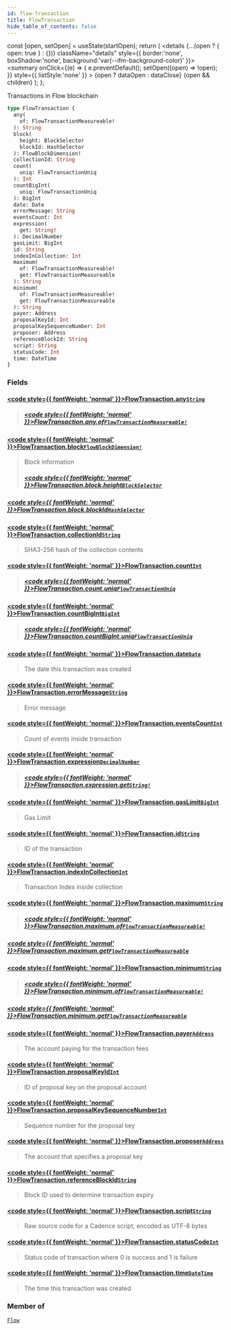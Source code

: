 ```yaml
---
id: flow-transaction
title: FlowTransaction
hide_table_of_contents: false
---
```







  const [open, setOpen] = useState(startOpen);
  return (
    <details {...(open ? { open: true } : {})} className="details" style={{ border:'none', boxShadow:'none', background:'var(--ifm-background-color)' }}>
      <summary
        onClick={(e) => {
          e.preventDefault();
          setOpen((open) => !open);
        }}
        style={{ listStyle:'none' }}
      >
      {open ? dataOpen : dataClose}
      </summary>
      {open && children}
    </details>
  );
};








Transactions in Flow  blockchain


```graphql
type FlowTransaction {
  any(
    of: FlowTransactionMeasureable!
  ): String
  block(
    height: BlockSelector
    blockId: HashSelector
  ): FlowBlockDimension!
  collectionId: String
  count(
    uniq: FlowTransactionUniq
  ): Int
  countBigInt(
    uniq: FlowTransactionUniq
  ): BigInt
  date: Date
  errorMessage: String
  eventsCount: Int
  expression(
    get: String!
  ): DecimalNumber
  gasLimit: BigInt
  id: String
  indexInCollection: Int
  maximum(
    of: FlowTransactionMeasureable!
    get: FlowTransactionMeasureable
  ): String
  minimum(
    of: FlowTransactionMeasureable!
    get: FlowTransactionMeasureable
  ): String
  payer: Address
  proposalKeyId: Int
  proposalKeySequenceNumber: Int
  proposer: Address
  referenceBlockId: String
  script: String
  statusCode: Int
  time: DateTime
}
```




### Fields

#### [<code style={{ fontWeight: 'normal' }}>FlowTransaction.<b>any</b></code>](#)<Bullet />[`String`](/docs/graphql-reference/scalars/string) <Badge class="badge badge--secondary" text="scalar"/> 
> 
> 
> 
> ##### [<code style={{ fontWeight: 'normal' }}>FlowTransaction.any.<b>of</b></code>](#)<Bullet />[`FlowTransactionMeasureable!`](/docs/graphql-reference/enums/flow-transaction-measureable) <Badge class="badge badge--secondary" text="non-null"/> <Badge class="badge badge--secondary" text="enum"/> 
> 
> 
> 
> 

#### [<code style={{ fontWeight: 'normal' }}>FlowTransaction.<b>block</b></code>](#)<Bullet />[`FlowBlockDimension!`](/docs/graphql-reference/objects/flow-block-dimension) <Badge class="badge badge--secondary" text="non-null"/> <Badge class="badge badge--secondary" text="object"/> 
> 
> 
> Block information
> ##### [<code style={{ fontWeight: 'normal' }}>FlowTransaction.block.<b>height</b></code>](#)<Bullet />[`BlockSelector`](/docs/graphql-reference/inputs/block-selector) <Badge class="badge badge--secondary" text="input"/> 
> 
> 
> 
> 

##### [<code style={{ fontWeight: 'normal' }}>FlowTransaction.block.<b>blockId</b></code>](#)<Bullet />[`HashSelector`](/docs/graphql-reference/inputs/hash-selector) <Badge class="badge badge--secondary" text="input"/> 
> 
> 
> 
> 

#### [<code style={{ fontWeight: 'normal' }}>FlowTransaction.<b>collectionId</b></code>](#)<Bullet />[`String`](/docs/graphql-reference/scalars/string) <Badge class="badge badge--secondary" text="scalar"/> 
> 
> 
> SHA3-256 hash of the collection contents
> 

#### [<code style={{ fontWeight: 'normal' }}>FlowTransaction.<b>count</b></code>](#)<Bullet />[`Int`](/docs/graphql-reference/scalars/int) <Badge class="badge badge--secondary" text="scalar"/> 
> 
> 
> 
> ##### [<code style={{ fontWeight: 'normal' }}>FlowTransaction.count.<b>uniq</b></code>](#)<Bullet />[`FlowTransactionUniq`](/docs/graphql-reference/enums/flow-transaction-uniq) <Badge class="badge badge--secondary" text="enum"/> 
> 
> 
> 
> 

#### [<code style={{ fontWeight: 'normal' }}>FlowTransaction.<b>countBigInt</b></code>](#)<Bullet />[`BigInt`](/docs/graphql-reference/scalars/big-int) <Badge class="badge badge--secondary" text="scalar"/> 
> 
> 
> 
> ##### [<code style={{ fontWeight: 'normal' }}>FlowTransaction.countBigInt.<b>uniq</b></code>](#)<Bullet />[`FlowTransactionUniq`](/docs/graphql-reference/enums/flow-transaction-uniq) <Badge class="badge badge--secondary" text="enum"/> 
> 
> 
> 
> 

#### [<code style={{ fontWeight: 'normal' }}>FlowTransaction.<b>date</b></code>](#)<Bullet />[`Date`](/docs/graphql-reference/objects/date) <Badge class="badge badge--secondary" text="object"/> 
> 
> 
> The date this transaction was created
> 

#### [<code style={{ fontWeight: 'normal' }}>FlowTransaction.<b>errorMessage</b></code>](#)<Bullet />[`String`](/docs/graphql-reference/scalars/string) <Badge class="badge badge--secondary" text="scalar"/> 
> 
> 
> Error message
> 

#### [<code style={{ fontWeight: 'normal' }}>FlowTransaction.<b>eventsCount</b></code>](#)<Bullet />[`Int`](/docs/graphql-reference/scalars/int) <Badge class="badge badge--secondary" text="scalar"/> 
> 
> 
> Count of events inside transaction
> 

#### [<code style={{ fontWeight: 'normal' }}>FlowTransaction.<b>expression</b></code>](#)<Bullet />[`DecimalNumber`](/docs/graphql-reference/scalars/decimal-number) <Badge class="badge badge--secondary" text="scalar"/> 
> 
> 
> 
> ##### [<code style={{ fontWeight: 'normal' }}>FlowTransaction.expression.<b>get</b></code>](#)<Bullet />[`String!`](/docs/graphql-reference/scalars/string) <Badge class="badge badge--secondary" text="non-null"/> <Badge class="badge badge--secondary" text="scalar"/> 
> 
> 
> 
> 

#### [<code style={{ fontWeight: 'normal' }}>FlowTransaction.<b>gasLimit</b></code>](#)<Bullet />[`BigInt`](/docs/graphql-reference/scalars/big-int) <Badge class="badge badge--secondary" text="scalar"/> 
> 
> 
> Gas Limit
> 

#### [<code style={{ fontWeight: 'normal' }}>FlowTransaction.<b>id</b></code>](#)<Bullet />[`String`](/docs/graphql-reference/scalars/string) <Badge class="badge badge--secondary" text="scalar"/> 
> 
> 
> ID of the transaction
> 

#### [<code style={{ fontWeight: 'normal' }}>FlowTransaction.<b>indexInCollection</b></code>](#)<Bullet />[`Int`](/docs/graphql-reference/scalars/int) <Badge class="badge badge--secondary" text="scalar"/> 
> 
> 
> Transaction Index inside collection
> 

#### [<code style={{ fontWeight: 'normal' }}>FlowTransaction.<b>maximum</b></code>](#)<Bullet />[`String`](/docs/graphql-reference/scalars/string) <Badge class="badge badge--secondary" text="scalar"/> 
> 
> 
> 
> ##### [<code style={{ fontWeight: 'normal' }}>FlowTransaction.maximum.<b>of</b></code>](#)<Bullet />[`FlowTransactionMeasureable!`](/docs/graphql-reference/enums/flow-transaction-measureable) <Badge class="badge badge--secondary" text="non-null"/> <Badge class="badge badge--secondary" text="enum"/> 
> 
> 
> 
> 

##### [<code style={{ fontWeight: 'normal' }}>FlowTransaction.maximum.<b>get</b></code>](#)<Bullet />[`FlowTransactionMeasureable`](/docs/graphql-reference/enums/flow-transaction-measureable) <Badge class="badge badge--secondary" text="enum"/> 
> 
> 
> 
> 

#### [<code style={{ fontWeight: 'normal' }}>FlowTransaction.<b>minimum</b></code>](#)<Bullet />[`String`](/docs/graphql-reference/scalars/string) <Badge class="badge badge--secondary" text="scalar"/> 
> 
> 
> 
> ##### [<code style={{ fontWeight: 'normal' }}>FlowTransaction.minimum.<b>of</b></code>](#)<Bullet />[`FlowTransactionMeasureable!`](/docs/graphql-reference/enums/flow-transaction-measureable) <Badge class="badge badge--secondary" text="non-null"/> <Badge class="badge badge--secondary" text="enum"/> 
> 
> 
> 
> 

##### [<code style={{ fontWeight: 'normal' }}>FlowTransaction.minimum.<b>get</b></code>](#)<Bullet />[`FlowTransactionMeasureable`](/docs/graphql-reference/enums/flow-transaction-measureable) <Badge class="badge badge--secondary" text="enum"/> 
> 
> 
> 
> 

#### [<code style={{ fontWeight: 'normal' }}>FlowTransaction.<b>payer</b></code>](#)<Bullet />[`Address`](/docs/graphql-reference/objects/address) <Badge class="badge badge--secondary" text="object"/> 
> 
> 
> The account paying for the transaction fees
> 

#### [<code style={{ fontWeight: 'normal' }}>FlowTransaction.<b>proposalKeyId</b></code>](#)<Bullet />[`Int`](/docs/graphql-reference/scalars/int) <Badge class="badge badge--secondary" text="scalar"/> 
> 
> 
> ID of proposal key on the proposal account
> 

#### [<code style={{ fontWeight: 'normal' }}>FlowTransaction.<b>proposalKeySequenceNumber</b></code>](#)<Bullet />[`Int`](/docs/graphql-reference/scalars/int) <Badge class="badge badge--secondary" text="scalar"/> 
> 
> 
> Sequence number for the proposal key
> 

#### [<code style={{ fontWeight: 'normal' }}>FlowTransaction.<b>proposer</b></code>](#)<Bullet />[`Address`](/docs/graphql-reference/objects/address) <Badge class="badge badge--secondary" text="object"/> 
> 
> 
> The account that specifies a proposal key
> 

#### [<code style={{ fontWeight: 'normal' }}>FlowTransaction.<b>referenceBlockId</b></code>](#)<Bullet />[`String`](/docs/graphql-reference/scalars/string) <Badge class="badge badge--secondary" text="scalar"/> 
> 
> 
> Block ID used to determine transaction expiry
> 

#### [<code style={{ fontWeight: 'normal' }}>FlowTransaction.<b>script</b></code>](#)<Bullet />[`String`](/docs/graphql-reference/scalars/string) <Badge class="badge badge--secondary" text="scalar"/> 
> 
> 
> Raw source code for a Cadence script, encoded as UTF-8 bytes
> 

#### [<code style={{ fontWeight: 'normal' }}>FlowTransaction.<b>statusCode</b></code>](#)<Bullet />[`Int`](/docs/graphql-reference/scalars/int) <Badge class="badge badge--secondary" text="scalar"/> 
> 
> 
> Status code of transaction where 0 is success and 1 is failure
> 

#### [<code style={{ fontWeight: 'normal' }}>FlowTransaction.<b>time</b></code>](#)<Bullet />[`DateTime`](/docs/graphql-reference/objects/date-time) <Badge class="badge badge--secondary" text="object"/> 
> 
> 
> The time this transaction was created
> 



### Member of

[`Flow`](/docs/graphql-reference/objects/flow)  <Badge class="secondary" text="object"/>

